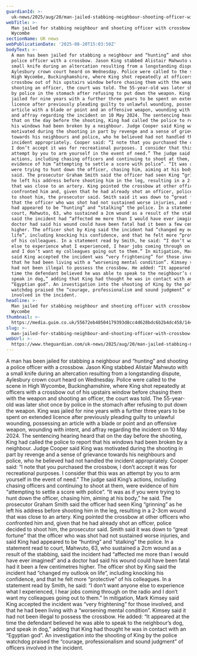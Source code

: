 ```yaml
---
guardianId: >-
  uk-news/2025/aug/20/man-jailed-stabbing-neighbour-shooting-officer-with-crossbow-high-wycombe
webTitle: >-
  Man jailed for stabbing neighbour and shooting officer with crossbow in High
  Wycombe
sectionName: UK news
webPublicationDate: '2025-08-20T15:03:50Z'
bodyText: >-
  A man has been jailed for stabbing a neighbour and “hunting” and shooting a
  police officer with a crossbow. Jason King stabbed Alistair Mahwuto with a
  small knife during an altercation resulting from a longstanding dispute,
  Aylesbury crown court heard on Wednesday. Police were called to the scene in
  High Wycombe, Buckinghamshire, where King shot repeatedly at officers with a
  crossbow out of his upstairs window before chasing them with the weapon and
  shooting an officer, the court was told. The 55-year-old was later shot once
  by police in the stomach after refusing to put down the weapon. King was
  jailed for nine years with a further three years to be spent on extended
  licence after previously pleading guilty to unlawful wounding, possessing an
  article with a blade or point and an offensive weapon, wounding with intent,
  and affray regarding the incident on 10 May 2024. The sentencing hearing heard
  that on the day before the shooting, King had called the police to report that
  his windows had been broken by a neighbour. Judge Cooper said King was
  motivated during the shooting in part by revenge and a sense of grievance
  towards his neighbours and police, who he believed had not handled the
  incident appropriately. Cooper said: “I note that you purchased the crossbow,
  I don’t accept it was for recreational purposes. I consider that this was an
  attempt by you to arm yourself in the event of need.” The judge said King’s
  actions, including chasing officers and continuing to shoot at them, were
  evidence of him “attempting to settle a score with police”. “It was as if you
  were trying to hunt down the officer, chasing him, aiming at his body,” he
  said. The prosecutor Graham Smith said the officer had seen King “grinning” as
  he left his address before shooting him in the leg, resulting in a 2-3cm wound
  that was close to an artery. King pointed the crossbow at other officers who
  confronted him and, given that he had already shot an officer, police decided
  to shoot him, the prosecutor said. Smith said it was down to “great fortune”
  that the officer who was shot had not sustained worse injuries, and said King
  had appeared to be “hunting” and “stalking” the police. In a statement read to
  court, Mahwuto, 63, who sustained a 2cm wound as a result of the stabbing,
  said the incident had “affected me more than I would have ever imagined” and a
  doctor had said his wound could have been fatal had it been a few centimetres
  higher. The officer shot by King said the incident had “changed my outlook on
  life”, including knocking his confidence, and that he felt more “protective”
  of his colleagues. In a statement read by Smith, he said: “I don’t want anyone
  else to experience what I experienced, I hear jobs coming through on the radio
  and I don’t want my colleagues going out to them.” In mitigation, Mark Kimsey
  said King accepted the incident was “very frightening” for those involved, and
  that he had been living with a “worsening mental condition”. Kimsey said it
  had not been illegal to possess the crossbow. He added: “It appeared at the
  time the defendant believed he was able to speak to the neighbour’s dog, and
  speak in dog,” adding that King had thought he was in contact with an
  “Egyptian god”. An investigation into the shooting of King by the police
  watchdog praised the “courage, professionalism and sound judgment” of officers
  involved in the incident.
headline: >-
  Man jailed for stabbing neighbour and shooting officer with crossbow in High
  Wycombe
thumbnail: >-
  https://media.guim.co.uk/55672eb48504179393d8cc4d628bdc6b2b4dc458/144_0_615_492/500.jpg
slug: >-
  man-jailed-for-stabbing-neighbour-and-shooting-officer-with-crossbow-in-high-wycombe
webUrl: >-
  https://www.theguardian.com/uk-news/2025/aug/20/man-jailed-stabbing-neighbour-shooting-officer-with-crossbow-high-wycombe
---
```

A man has been jailed for stabbing a neighbour and “hunting” and shooting a police officer with a crossbow. Jason King stabbed Alistair Mahwuto with a small knife during an altercation resulting from a longstanding dispute, Aylesbury crown court heard on Wednesday. Police were called to the scene in High Wycombe, Buckinghamshire, where King shot repeatedly at officers with a crossbow out of his upstairs window before chasing them with the weapon and shooting an officer, the court was told. The 55-year-old was later shot once by police in the stomach after refusing to put down the weapon. King was jailed for nine years with a further three years to be spent on extended licence after previously pleading guilty to unlawful wounding, possessing an article with a blade or point and an offensive weapon, wounding with intent, and affray regarding the incident on 10 May 2024. The sentencing hearing heard that on the day before the shooting, King had called the police to report that his windows had been broken by a neighbour. Judge Cooper said King was motivated during the shooting in part by revenge and a sense of grievance towards his neighbours and police, who he believed had not handled the incident appropriately. Cooper said: “I note that you purchased the crossbow, I don’t accept it was for recreational purposes. I consider that this was an attempt by you to arm yourself in the event of need.” The judge said King’s actions, including chasing officers and continuing to shoot at them, were evidence of him “attempting to settle a score with police”. “It was as if you were trying to hunt down the officer, chasing him, aiming at his body,” he said. The prosecutor Graham Smith said the officer had seen King “grinning” as he left his address before shooting him in the leg, resulting in a 2-3cm wound that was close to an artery. King pointed the crossbow at other officers who confronted him and, given that he had already shot an officer, police decided to shoot him, the prosecutor said. Smith said it was down to “great fortune” that the officer who was shot had not sustained worse injuries, and said King had appeared to be “hunting” and “stalking” the police. In a statement read to court, Mahwuto, 63, who sustained a 2cm wound as a result of the stabbing, said the incident had “affected me more than I would have ever imagined” and a doctor had said his wound could have been fatal had it been a few centimetres higher. The officer shot by King said the incident had “changed my outlook on life”, including knocking his confidence, and that he felt more “protective” of his colleagues. In a statement read by Smith, he said: “I don’t want anyone else to experience what I experienced, I hear jobs coming through on the radio and I don’t want my colleagues going out to them.” In mitigation, Mark Kimsey said King accepted the incident was “very frightening” for those involved, and that he had been living with a “worsening mental condition”. Kimsey said it had not been illegal to possess the crossbow. He added: “It appeared at the time the defendant believed he was able to speak to the neighbour’s dog, and speak in dog,” adding that King had thought he was in contact with an “Egyptian god”. An investigation into the shooting of King by the police watchdog praised the “courage, professionalism and sound judgment” of officers involved in the incident.
